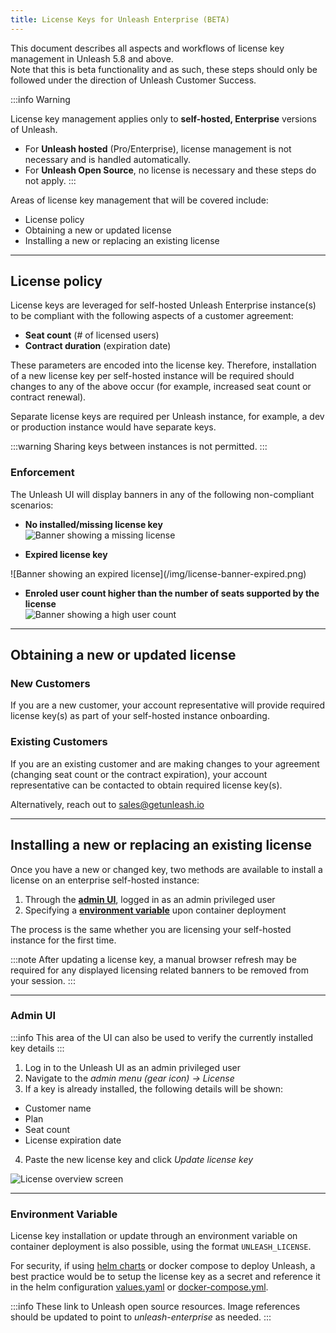```yaml
---
title: License Keys for Unleash Enterprise (BETA)
---
```



This document describes all aspects and workflows of license key management in Unleash 5.8 and above.  
Note that this is beta functionality and as such, these steps should only be followed under the direction of Unleash Customer Success.

:::info Warning

License key management applies only to **self-hosted, Enterprise** versions of Unleash. 

- For **Unleash hosted** (Pro/Enterprise), license management is not necessary and is handled automatically.
- For **Unleash Open Source**, no license is necessary and these steps do not apply.
:::

Areas of license key management that will be covered include:

- License policy
- Obtaining a new or updated license
- Installing a new or replacing an existing license
  
***
## License policy

License keys are leveraged for self-hosted Unleash Enterprise instance(s) to be compliant with the following aspects of a customer agreement:

- **Seat count** (# of licensed users)
- **Contract duration** (expiration date)

These parameters are encoded into the license key. Therefore, installation of a new license key per self-hosted instance will be required should changes to any of the above occur (for example, increased seat count or contract renewal).

Separate license keys are required per Unleash instance, for example, a dev or production instance would have separate keys.

:::warning
Sharing keys between instances is not permitted.
:::

  
### Enforcement

The Unleash UI will display banners in any of the following non-compliant scenarios:

- **No installed/missing license key**  
![Banner showing a missing license](/img/license-banner-missing.png)
  
- **Expired license key**  
<!-->![Banner showing an expired license](/img/license-banner-expired.png)</!-->
  
- **Enroled user count higher than the number of seats supported by the license**  
![Banner showing a high user count](/img/license-banner-highuser.png)
***
## Obtaining a new or updated license
  
### New Customers

If you are a new customer, your account representative will provide required license key(s) as part of your self-hosted instance onboarding.
  
### Existing Customers

If you are an existing customer and are making changes to your agreement (changing seat count or the contract expiration), your account representative can be contacted to obtain required license key(s). 

Alternatively, reach out to sales@getunleash.io

***
## Installing a new or replacing an existing license

Once you have a new or changed key, two methods are available to install a license on an enterprise self-hosted instance:  

1) Through the [**admin UI**](#admin-ui), logged in as an admin privileged user  
2) Specifying a [**environment variable**](#environment-variable) upon container deployment


The process is the same whether you are licensing your self-hosted instance for the first time.

:::note
After updating a license key, a manual browser refresh may be required for any displayed licensing related banners to be removed from your session.
:::
***
### Admin UI

:::info
This area of the UI can also be used to verify the currently installed key details
:::

1) Log in to the Unleash UI as an admin privileged user  
2) Navigate to the *admin menu (gear icon) -> License*  
3) If a key is already installed, the following details will be shown:
- Customer name
- Plan
- Seat count
- License expiration date
  
4) Paste the new license key and click *Update license key*

![License overview screen](/img/license-overview.png)
***
### Environment Variable

License key installation or update through an environment variable on container deployment is also possible, using the format `UNLEASH_LICENSE`.

For security, if using [helm charts](https://github.com/Unleash/helm-charts) or docker compose to deploy Unleash, a best practice would be to setup the license key as a secret and reference it in the helm configuration [values.yaml](https://github.com/Unleash/helm-charts/blob/main/charts/unleash/values.yaml) or [docker-compose.yml](https://github.com/Unleash/unleash/blob/main/docker-compose.yml).


:::info
These link to Unleash open source resources. Image references should be updated to point to *unleash-enterprise* as needed.
:::